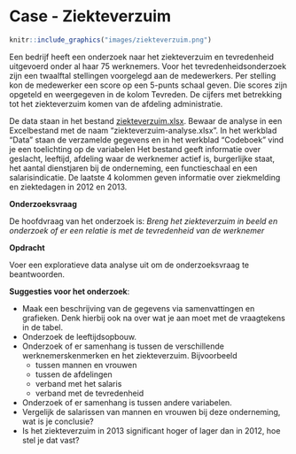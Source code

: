 # Case - Ziekteverzuim {#case-ziekteverzuim}

```r
knitr::include_graphics("images/ziekteverzuim.png")
```

Een bedrijf heeft een onderzoek naar het ziekteverzuim en tevredenheid uitgevoerd onder al haar 75 werknemers. Voor het tevredenheidsonderzoek zijn een twaalftal stellingen voorgelegd aan de medewerkers. Per stelling kon de medewerker een score op een 5-punts schaal geven. Die scores zijn opgeteld en weergegeven in de kolom Tevreden. De cijfers met betrekking tot het ziekteverzuim komen van de afdeling administratie.

:::{.data}
De data staan in het bestand [ziekteverzuim.xlsx](data/ziekteverzuim.xlsx). Bewaar de analyse in een Excelbestand met de naam "ziekteverzuim-analyse.xlsx".
In het werkblad "Data" staan de verzamelde gegevens en in het werkblad "Codeboek" vind je een toelichting op de variabelen
Het bestand geeft informatie over geslacht, leeftijd, afdeling waar de werknemer actief is, burgerlijke staat, het aantal dienstjaren bij de onderneming, een functieschaal en een salarisindicatie.
De laatste 4 kolommen geven informatie over ziekmelding en ziektedagen in 2012 en 2013.
:::

**Onderzoeksvraag**

De hoofdvraag van het onderzoek is: *Breng het ziekteverzuim in beeld en onderzoek of er een relatie is met de tevredenheid van de werknemer*

**Opdracht**

Voer een exploratieve data analyse uit om de onderzoeksvraag te beantwoorden.

**Suggesties voor het onderzoek**:

+ Maak een beschrijving van de gegevens via samenvattingen en grafieken. Denk hierbij ook na over wat je aan moet met de vraagtekens in de tabel.
+ Onderzoek de leeftijdsopbouw.
+ Onderzoek of er samenhang is tussen de verschillende werknemerskenmerken en het ziekteverzuim. Bijvoorbeeld
  - tussen mannen en vrouwen
  - tussen de afdelingen
  - verband met het salaris
  - verband met de tevredenheid
+ Onderzoek of er samenhang is tussen andere variabelen.
+ Vergelijk de salarissen van mannen en vrouwen bij deze onderneming, wat is je conclusie?
+ Is het ziekteverzuim in 2013 significant hoger of lager dan in 2012,  hoe stel je dat vast?
